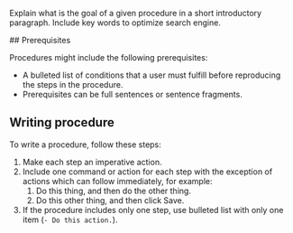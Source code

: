 <!-- Include step-by-step procedures to lead users to specific actions.  -->

Explain what is the goal of a given procedure in a short introductory paragraph. Include key words to optimize search engine.

## Prerequisites

Procedures might include the following prerequisites:

- A bulleted list of conditions that a user must fulfill before reproducing the steps in the procedure.
- Prerequisites can be full sentences or sentence fragments.

## Writing procedure

To write a procedure, follow these steps:

1. Make each step an imperative action.
2. Include one command or action for each step with the exception of actions which can follow immediately, for example:
    1. Do this thing, and then do the other thing.
    2. Do this other thing, and then click Save.
3. If the procedure includes only one step, use bulleted list with only one item (`- Do this action.`).
